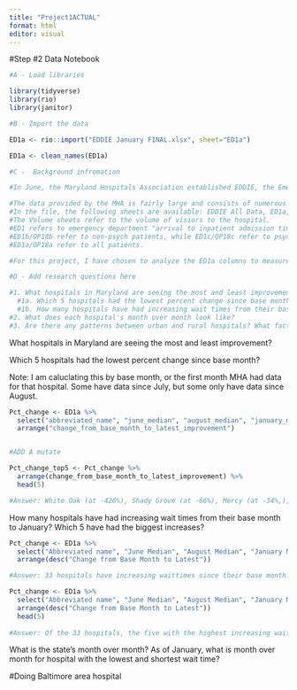```yaml
---
title: "Project1ACTUAL"
format: html
editor: visual
---
```


#Step #2 Data Notebook

```r
#A - Load libraries

library(tidyverse)
library(rio)
library(janitor)

```

```r
#B - Import the data

ED1a <- rio::import("EDDIE January FINAL.xlsx", sheet="ED1a")

ED1a <- clean_names(ED1a)

```

```r
#C -  Background infromation

#In June, the Maryland Hospitals Association established EDDIE, the Emergency Department Dramatic Improvements Effort, to address hospital wait times in the state. By having each hospital set objectives for lowering emergency department wait times and discharges, EDDIE aims to put Maryland hospitals back on target with the rest of the country. Now, the state has one of the highest average wait times in the country. EDDIE has been collecting monthly data on each Maryland hospital’s average wait times, and I have that data from July through January, provided by a request to the Maryland Hospital Association.

#The data provided by the MHA is fairly large and consists of numerous variables.
#In the file, the following sheets are available: EDDIE All Data, ED1a, ED1b, ED1c, OP18a, OP18b, OP18c, ED1a Volume, ED1b Volume, ED1c Volume, OP18a Volume, OP18b Volume, OP18c Volune
#The Volume sheets refer to the volume of visiors to the hospital.
#ED1 refers to emergency department "arrival to inpatient admission time" and OP refers outpatients who are discharged into the community for "outpatient ED arrival to discharge time" according to Damiara Smith, a quality fellow for the MHA cost review commission.
#ED1b/OP18b refer to non-psych patients, while ED1c/OP18c refer to psychiatric patients.
#ED1a/OP18a refer to all patients.

#For this project, I have chosen to analyze the ED1a columns to measure hospital patient arrival to emergency department admission on a general basis for all patients, as opposed to psych or non-psych.
```

```r
#D - Add research questions here

#1. What hospitals in Maryland are seeing the most and least improvement?
  #1a. Which 5 hospitals had the lowest percent change since base month?
  #1b. How many hospitals have had increasing wait times from their base month to January? Which 5 have had the biggest increases? 
#2. What does each hospital's month over month look like?
#3. Are there any patterns between urban and rural hospitals? What factors affect wait times in each of these areas? (Doing at a later date)

```

What hospitals in Maryland are seeing the most and least improvement?

Which 5 hospitals had the lowest percent change since base month?

Note: I am caluclating this by base month, or the first month MHA had data for that hospital. Some have data since July, but some only have data since August.

```r
Pct_change <- ED1a %>% 
  select("abbreviated_name", "june_median", "august_median", "january_median", "change_from_base_month_to_latest_improvement") %>% 
  arrange("change_from_base_month_to_latest_improvement")


#ADD A mutate

Pct_change_top5 <- Pct_change %>% 
  arrange(change_from_base_month_to_latest_improvement) %>% 
  head(5)

#Answer: White Oak (at -426%), Shady Grove (at -66%), Mercy (at -34%,), Atlantic General (at -17%) and UMMC Midtown (at -8%) had the lowest percent change, and thus the biggest decreases in hospital wait times since thier base month.
```

How many hospitals have had increasing wait times from their base month to January? Which 5 have had the biggest increases?

```r
Pct_change <- ED1a %>% 
  select("Abbreviated name", "June Median", "August Median", "January Median", "Change from Base Month to Latest") %>% 
  arrange(desc("Change from Base Month to Latest"))

#Answer: 33 hospitals have increasing waittimes since their base month.

Pct_change <- ED1a %>% 
  select("Abbreviated name", "June Median", "August Median", "January Median", "Change from Base Month to Latest") %>% 
  arrange(desc("Change from Base Month to Latest"))
  head(5)
  
#Answer: Of the 33 hospitals, the five with the highest increasing waittimes were Upper Chesapeake (at 819.5%), MedStar Good Samaritan (at 524%), Carroll (at 401%), UM Shore Easton (at 371.5%) and Sinai (at 359%).

```

What is the state's month over month? As of January, what is month over month for hospital with the lowest and shortest wait time?

#Doing Baltimore area hospital

```r

```


